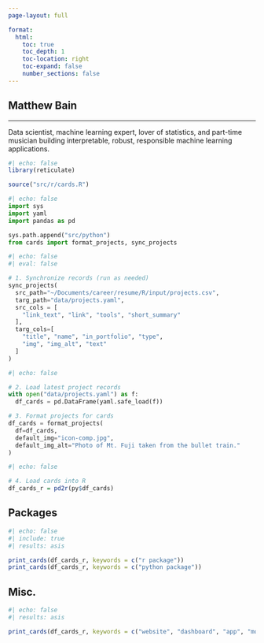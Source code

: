 ```yaml
---
page-layout: full

format:
  html:
    toc: true
    toc_depth: 1
    toc-location: right
    toc-expand: false
    number_sections: false
---
```


::: {.banner}
<!-- ![](images/banner-fuji-04.jpg "fujinai"){style="border: 0px solid black; box-shadow: 4px 4px 8px rgba(0, 0, 0, 0.4)" width="100%" fig-align="center"} -->
<!-- ![](images/icon-comp.jpg "fujinai"){style="border: 0px solid black; box-shadow: 4px 4px 8px rgba(0, 0, 0, 0.4)" width="250px" fig-align="center" class="circular"} --> 

::: {.centered}
# Matthew Bain

---

Data scientist, machine learning expert, lover of statistics, and
part-time musician building interpretable, robust, responsible machine
learning applications.
:::

:::

```r
#| echo: false
library(reticulate)

source("src/r/cards.R")
```

```python
#| echo: false
import sys
import yaml
import pandas as pd

sys.path.append("src/python")
from cards import format_projects, sync_projects
```


```python
#| echo: false
#| eval: false

# 1. Synchronize records (run as needed)
sync_projects(
  src_path="~/Documents/career/resume/R/input/projects.csv",
  targ_path="data/projects.yaml",
  src_cols = [
    "link_text", "link", "tools", "short_summary"
  ],
  targ_cols=[
    "title", "name", "in_portfolio", "type",
    "img", "img_alt", "text"
  ]
)

```

```python
#| echo: false

# 2. Load latest project records
with open("data/projects.yaml") as f:
  df_cards = pd.DataFrame(yaml.safe_load(f))

# 3. Format projects for cards
df_cards = format_projects(
  df=df_cards,
  default_img="icon-comp.jpg",
  default_img_alt="Photo of Mt. Fuji taken from the bullet train."
)

```

```r
#| echo: false

# 4. Load cards into R
df_cards_r = pd2r(py$df_cards)

```

<!--
## Main sites

::: {.grid}

```r
#| echo: false
#| include: true
#| results: asis

print_cards(df_cards_r, keywords = c("blog"))

# add_card(
#   img = "childe-hassam-the-concord-meadow-comp.jpg",
#   name = "Data science blog", 
#   text = "I write a data science blog, \"Notes and numbers\",
#   link = "https://blog.matthewbain.net",
#   img_alt = "The Concord Meadow by Childe Hassam, public domain.",
#   link_text = "blog.matthewbain.net"
# )
  
```

:::
-->

## Packages

::: {.grid}

```r
#| echo: false
#| include: true
#| results: asis

print_cards(df_cards_r, keywords = c("r package"))
print_cards(df_cards_r, keywords = c("python package"))

```

:::

<!--
## Analyses

::: {.grid}

```r
#| echo: false
#| results: asis

print_cards(df_cards_r, keywords = c("analysis"))

```

:::
-->

## Misc.

::: {.grid}

```r
#| echo: false
#| results: asis

print_cards(df_cards_r, keywords = c("website", "dashboard", "app", "model"))

```

:::
